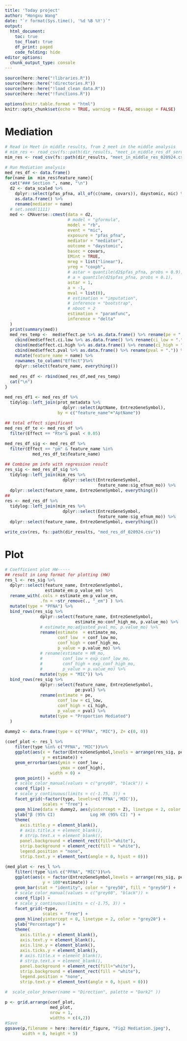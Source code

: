 ```yaml
---
title: 'Today project'
author: "Hongxu Wang"
date: "`r format(Sys.time(), '%d %B %Y')`"
output:
  html_document:
    toc: true
    toc_float: true
    df_print: paged
    code_folding: hide
editor_options: 
  chunk_output_type: console
---
```

<style type="text/css">
body{
font-size: 12pt;
}
</style>

```r
source(here::here("!libraries.R"))
source(here::here("!directories.R"))
source(here::here("!load_clean_data.R"))
source(here::here("!functions.R"))

options(knitr.table.format = "html")
knitr::opts_chunk$set(echo = TRUE, warning = FALSE, message = FALSE)
```

# Mediation
```r
# Read in Meet in middle results, from 2_meet in the middle analysis
# mim_res <- read_csv(fs::path(dir_results, "meet_in_middle_res_df_serum_creat_covar.csv")) 
mim_res <- read_csv(fs::path(dir_results, "meet_in_middle_res_020924.csv")) 

# Run Mediation analysis
med_res_df <- data.frame()
for(name in  mim_res$feature_name){
  cat("### Section ", name, "\n")
  d2 <- data_scaled %>% 
    dplyr::select(pfas_pfna, all_of(c(name, covars)), daystomic, mic) %>% 
    as.data.frame() %>%
    rename(mediator = name)
  # set.seed(1111)
  med <- CMAverse::cmest(data = d2, 
                         # model = "gformula",
                         model = "rb",
                         event = "mic",
                         exposure = "pfas_pfna",
                         mediator = "mediator", 
                         outcome = "daystomic",
                         basec = covars,
                         EMint = TRUE,
                         mreg = list("linear"), 
                         yreg = "coxph",
                         # astar = quantile(d2$pfas_pfna, probs = 0.9),
                         # a = quantile(d2$pfas_pfna, probs = 0.1),
                         astar = 1,
                         a = -1,
                         mval = list(0), 
                         # estimation = "imputation",
                         # inference = "bootstrap",
                         # nboot = 2
                         estimation = "paramfunc",
                         inference = "delta"
  )
  print(summary(med))
  med_res_temp <-  med$effect.pe %>% as.data.frame() %>% rename(pe = ".") %>%
    cbind(med$effect.ci.low %>% as.data.frame() %>% rename(ci_low = ".") ) %>%
    cbind(med$effect.ci.high %>% as.data.frame() %>% rename(ci_high = ".")) %>%
    cbind(med$effect.pval %>% as.data.frame() %>% rename(pval = ".")) %>%
    mutate(feature_name = name) %>%
    rownames_to_column("Effect")%>%
    dplyr::select(feature_name, everything())
  
  med_res_df <- rbind(med_res_df,med_res_temp)
  cat("\n")
}

med_res_df1 <- med_res_df %>% 
  tidylog::left_join(prot_metadata %>% 
                       dplyr::select(AptName, EntrezGeneSymbol),
                     by = c("feature_name"="AptName")) 

## total effect significant
med_res_df_te <- med_res_df %>% 
  filter(Effect == "Rte"& pval < 0.05)

med_res_df_sig <- med_res_df %>%
  filter(Effect == "pm" & feature_name %in% 
           med_res_df_te$feature_name)

## Combine pm info with regression result
res_sig <- med_res_df_sig %>% 
  tidylog::left_join(mim_res %>%
                       dplyr::select(EntrezGeneSymbol, 
                                     feature_name:sig_efnum_mo)) %>% 
  dplyr::select(feature_name, EntrezGeneSymbol, everything())
## 
res <- med_res_df %>% 
  tidylog::left_join(mim_res %>%
                       dplyr::select(EntrezGeneSymbol, 
                                     feature_name:sig_efnum_mo)) %>% 
  dplyr::select(feature_name, EntrezGeneSymbol, everything())

write_csv(res, fs::path(dir_results, "med_res_df_020924.csv")) 
```

# Plot
```r
# Coefficient plot HW-----
## result in Long format for plotting (HW)
res_l <- res_sig %>%
  dplyr::select(feature_name, EntrezGeneSymbol,
                estimate_em:p_value_em) %>%
  rename_with(.cols = estimate_em:p_value_em,
              .fn = ~str_remove(., "_em") ) %>%
  mutate(type = "PFNA") %>%
  bind_rows(res_sig %>%
              dplyr::select(feature_name, EntrezGeneSymbol,
                            estimate_mo:conf_high_mo, p.value_mo) %>%
              # estimate_mo:adjusted_pval_mo, p.value_mo) %>%
              rename(estimate  = estimate_mo,
                     conf_low  = conf_low_mo,
                     conf_high = conf_high_mo,
                     p_value = p.value_mo) %>%
              # rename(estimate = HR_mo,
              #        conf_low = exp_conf_low_mo,
              #        conf_high = exp_conf_high_mo,
              #        p_value = p.value_mo) %>%
              mutate(type = "MIC")) %>%
  bind_rows(res_sig %>%
              dplyr::select(feature_name, EntrezGeneSymbol,
                            pe:pval) %>%
              rename(estimate = pe,
                     conf_low = ci_low,
                     conf_high = ci_high,
                     p_value = pval) %>%
              mutate(type = "Proportion Mediated")
  )

dummy2 <- data.frame(type = c("PFNA", "MIC"), Z= c(0, 0))

(coef_plot <- res_l %>%
    filter(type %in% c("PFNA", "MIC"))%>%
    ggplot(aes(x = factor(EntrezGeneSymbol,levels = arrange(res_sig, pe)$EntrezGeneSymbol),
               y = estimate)) +
    geom_errorbar(aes(ymin = conf_low ,
                      ymax = conf_high),
                  width = 0) +
    geom_point() +
    # scale_color_manual(values = c("grey60", "black")) +
    coord_flip() +
    # scale_y_continuous(limits = c(-1.75, 3)) +
    facet_grid(~factor(type, levels=c('PFNA','MIC')),
               scales = "free") +
    geom_hline(data = dummy2, aes(yintercept = Z), linetype = 2, color = "grey50") +
    ylab("β (95% CI)              Log HR (95% CI) ") +
    theme(
      axis.title.y = element_blank(),
      # axis.title.x = element_blank(),
      # strip.text.x = element_blank(),
      panel.background = element_rect(fill="white"),
      strip.background = element_rect(fill = "white"),
      legend.position = "none",
      strip.text.y = element_text(angle = 0, hjust = 0)))

(med_plot <- res_l %>%
    filter(!type %in% c("PFNA", "MIC"))%>%
    ggplot(aes(x = factor(EntrezGeneSymbol,levels = arrange(res_sig, pe)$EntrezGeneSymbol),
               y = 100*estimate)) +
    geom_bar(stat = "identity", color = "grey50", fill = "grey50") +
    # scale_color_manual(values = c("grey60", "black")) +
    coord_flip() +
    # scale_y_continuous(limits = c(-1.75, 3)) +
    facet_grid(~type,
               scales = "free") +
    geom_hline(yintercept = 0, linetype = 2, color = "grey20") +
    ylab("Percentage") +
    theme(
      axis.title.y = element_blank(),
      axis.text.y = element_blank(),
      axis.line.y = element_blank(),
      axis.ticks.y = element_blank(),
      # axis.title.x = element_blank(),
      # strip.text.x = element_blank(),
      panel.background = element_rect(fill="white"),
      strip.background = element_rect(fill = "white"),
      legend.position = "none",
      strip.text.y = element_text(angle = 0, hjust = 0)))

#  scale_color_brewer(name = "Direction", palette = "Dark2" ))

p <- grid.arrange(coef_plot, 
                  med_plot, 
                  nrow = 1,
                  widths = c(4,2))
#Save
ggsave(p,filename = here::here(dir_figure, "Fig2 Mediation.jpeg"),
       width = 8, height = 5)
```
